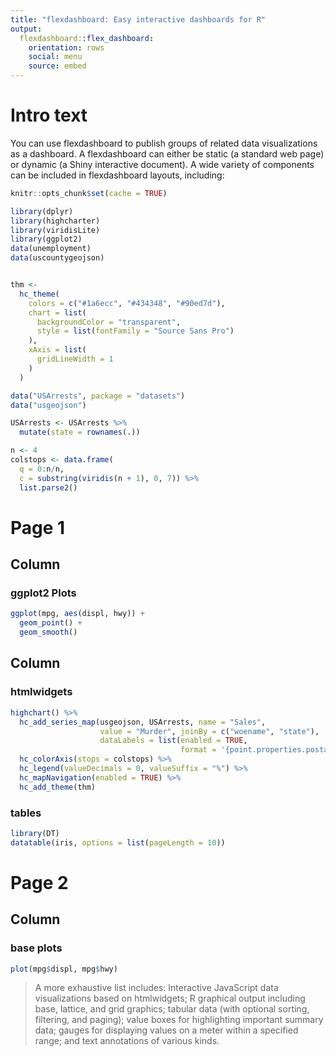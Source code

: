 ```yaml
---
title: "flexdashboard: Easy interactive dashboards for R"
output: 
  flexdashboard::flex_dashboard:
    orientation: rows
    social: menu
    source: embed
---
```


# Intro text {.sidebar}

You can use flexdashboard to publish groups of related data visualizations as a dashboard. A flexdashboard can either be static (a standard web page) or dynamic (a Shiny interactive document). A wide variety of components can be included in flexdashboard layouts, including:

```r

knitr::opts_chunk$set(cache = TRUE)

library(dplyr)
library(highcharter)
library(viridisLite)
library(ggplot2)
data(unemployment)
data(uscountygeojson)


thm <- 
  hc_theme(
    colors = c("#1a6ecc", "#434348", "#90ed7d"),
    chart = list(
      backgroundColor = "transparent",
      style = list(fontFamily = "Source Sans Pro")
    ),
    xAxis = list(
      gridLineWidth = 1
    )
  )

data("USArrests", package = "datasets")
data("usgeojson")

USArrests <- USArrests %>%
  mutate(state = rownames(.))

n <- 4
colstops <- data.frame(
  q = 0:n/n,
  c = substring(viridis(n + 1), 0, 7)) %>%
  list.parse2()
```

# Page 1 {data-icon="fa-list"}

## Column {data-height=350}

### ggplot2 Plots

```r
ggplot(mpg, aes(displ, hwy)) +
  geom_point() +
  geom_smooth()
```

## Column {data-height=650 .tabset .tabset-fade}

### htmlwidgets {data-width=300}

```r
highchart() %>%
  hc_add_series_map(usgeojson, USArrests, name = "Sales",
                    value = "Murder", joinBy = c("woename", "state"),
                    dataLabels = list(enabled = TRUE,
                                      format = '{point.properties.postalcode}')) %>%
  hc_colorAxis(stops = colstops) %>%
  hc_legend(valueDecimals = 0, valueSuffix = "%") %>%
  hc_mapNavigation(enabled = TRUE) %>%
  hc_add_theme(thm)
```

### tables {data-width=700}

```r
library(DT)
datatable(iris, options = list(pageLength = 10))
```

# Page 2 {data-icon="fa-map"}

## Column

### base plots

```r
plot(mpg$displ, mpg$hwy)
```

> A more exhaustive list includes: Interactive JavaScript data visualizations based on htmlwidgets; R graphical output including base, lattice, and grid graphics; tabular data (with optional sorting, filtering, and paging); value boxes for highlighting important summary data; gauges for displaying values on a meter within a specified range; and text annotations of various kinds.
